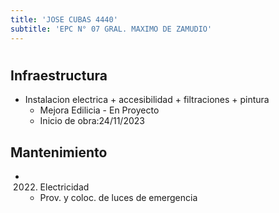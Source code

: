 ```yaml
---
title: 'JOSE CUBAS 4440'
subtitle: 'EPC N° 07 GRAL. MAXIMO DE ZAMUDIO'
---
```


#
## Infraestructura

* Instalacion electrica + accesibilidad + filtraciones + pintura 
    + Mejora Edilicia - En Proyecto 
    + Inicio de obra:24/11/2023 






## Mantenimiento

*  (2022) Electricidad 
    + Prov. y coloc. de luces de emergencia



